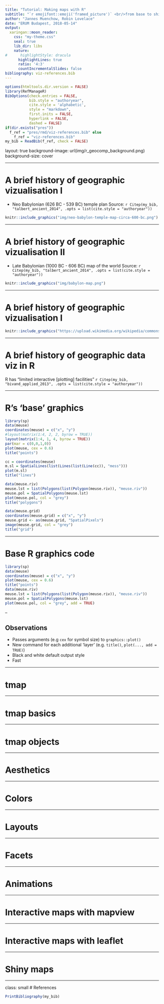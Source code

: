 ```yaml
---
title: "Tutorial: Making maps with R"
subtitle: "`r emojifont::emoji('framed_picture')` <br/>from base to shiny"
author: "Jannes Muenchow, Robin Lovelace"
date: "ERUM Budapest, 2018-05-14"
output:
  xaringan::moon_reader:
    css: "my-theme.css"
    seal: true
    lib_dir: libs
    nature:
#      highlightStyle: dracula
      highlightLines: true
      ratio: '4:3'
      countIncrementalSlides: false
bibliography: viz-references.bib
---
```



```r
options(htmltools.dir.version = FALSE)
library(RefManageR)
BibOptions(check.entries = FALSE, 
           bib.style = "authoryear", 
           cite.style = 'alphabetic', 
           style = "markdown",
           first.inits = FALSE,
           hyperlink = FALSE, 
           dashed = FALSE)
if(dir.exists("pres"))
  f_ref = "pres/rmd/viz-references.bib" else
    f_ref = "viz-references.bib"
my_bib = ReadBib(f_ref, check = FALSE)
```

layout: true
background-image: url(img/r_geocomp_background.png)
background-size: cover

---

# A brief history of geographic vizualisation I

- Neo Babylonian (626 BC - 539 BC) temple plan
Source:
`r Citep(my_bib, "talbert_ancient_2014", .opts = list(cite.style = "authoryear"))`

```r
knitr::include_graphics("img/neo-babylon-temple-map-circa-600-bc.png")
```

---

# A brief history of geographic vizualisation II

- Late Babylonian (1000 BC - 606 BC) map of the world
Source:
`r Citep(my_bib, "talbert_ancient_2014", .opts = list(cite.style = "authoryear"))`

```r
knitr::include_graphics("img/babylon-map.png")
```

---

# A brief history of geographic vizualisation I

```r
knitr::include_graphics("https://upload.wikimedia.org/wikipedia/commons/4/48/Hereford-Karte.jpg?download")
```

---

# A brief history of geographic data viz in R

R has "limited interactive [plotting] facilities" `r Citep(my_bib, "bivand_applied_2013", .opts = list(cite.style = "authoryear"))`

---

# R's 'base' graphics

```r
library(sp)
data(meuse)
coordinates(meuse) = c("x", "y")
#layout(matrix(1:4, 2, 2, byrow = TRUE))
layout(matrix(1:4, 1, 4, byrow = TRUE))
par(mar = c(0,0,1,0))
plot(meuse, cex = 0.6)
title("points")

cc = coordinates(meuse)
m.sl = SpatialLines(list(Lines(list(Line(cc)), "mess")))
plot(m.sl)
title("lines")

data(meuse.riv)
meuse.lst = list(Polygons(list(Polygon(meuse.riv)), "meuse.riv"))
meuse.pol = SpatialPolygons(meuse.lst)
plot(meuse.pol, col = "grey")
title("polygons")

data(meuse.grid)
coordinates(meuse.grid) = c("x", "y")
meuse.grid <- as(meuse.grid, "SpatialPixels")
image(meuse.grid, col = "grey")
title("grid")
```

---

# Base R graphics code

```r
library(sp)
data(meuse)
coordinates(meuse) = c("x", "y")
plot(meuse, cex = 0.6)
title("points")
data(meuse.riv)
meuse.lst = list(Polygons(list(Polygon(meuse.riv)), "meuse.riv"))
meuse.pol = SpatialPolygons(meuse.lst)
plot(meuse.pol, col = "grey", add = TRUE)
```

--

## Observations

- Passes arguments (e.g `cex` for symbol size) to `graphics::plot()`
- New command for each additional 'layer' (e.g. `title()`, `plot(..., add = TRUE)`)
- Black and white default output style
- Fast

---


# tmap

--- 

# tmap basics

---

# tmap objects

---

# Aesthetics

---

# Colors

---

# Layouts

---

# Facets

---

# Animations

---

# Interactive maps with mapview

---

# Interactive maps with leaflet

---

# Shiny maps

---


class: small
# References

```r
PrintBibliography(my_bib)
```

